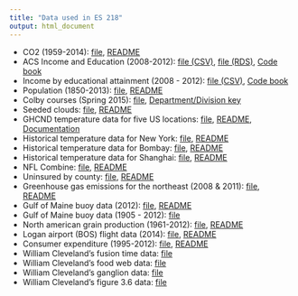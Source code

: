 ```yaml
---
title: "Data used in ES 218"
output: html_document
---
```


* CO2 (1959-2014): [file](./Data/CO2.csv), [README](./Data/CO2_readme.txt)
* ACS Income and Education (2008-2012): [file (CSV)](./Data/ACS.csv), [file (RDS)](./Data/ACS.rds), [Code book](./Data/ACS_CodeBook.csv)
* Income by educational attainment (2008 - 2012): [file (CSV)](./Data/Income_education.csv), [Code book](./Data/Income_education_codebook.csv)
* Population (1850-2013): [file](./Data/Population.csv), [README](Population_readme.txt)
* Colby courses (Spring 2015): [file](./Data/colby_sp2015.csv), [Department/Division key](./Data/Divisions.csv)
* Seeded clouds: [file](./Data/Rainfall_cloud_seeding.csv), [README](./Data/Rainfall_cloud_seeding.txt)
* GHCND temperature data for five US locations: [file](./Data/GHCND.csv), [README](./Data/GHCND_readme.txt), [Documentation](./Data/GHCND_documentation.pdf)
* Historical temperature data for New York: [file](./Data/NewYork.csv), [README](./Data/NewYork_readme.txt)
* Historical temperature data for Bombay: [file](./Data/Bombay.csv), [README](./Data/Bombay_readme.txt)
* Historical temperature data for Shanghai: [file](./Data/Shanghai.csv), [README](./Data/Shanghai_readme.txt)
* NFL Combine: [file](./Data/NFLcombine.csv), [README](./Data/NFLcombine_readme.txt)
* Uninsured by county: [file](./Data/Uninsured.csv), [README](./Data/Uninsured_readme.txt)
* Greenhouse gas emissions for the northeast (2008 & 2011): [file](./Data/NEI_2008_2011.csv), [README](./Data/NEI_2008_2011_README.txt)
* Gulf of Maine buoy data (2012): [file](./Data/buoy_44005_2012.dat), [README](./Data/buoy_44005_2012_README.txt)
* Gulf of Maine buoy data (1905 - 2012): [file](./Data/GoM_hist.csv)
* North american grain production (1961-2012): [file](./Data/FAO_grains_NA.csv), [README](./Data/FAO_grains_NA_README.txt) 
* Logan airport (BOS) flight data (2014): [file](./Data/BOS_2014.csv), [README](./Data/BOS_2014_readme.txt)
* Consumer expenditure (1995-2012): [file](./Data/cex1.csv), [README](./Data/cex1_README.txt)
* William Cleveland's fusion time data: [file](./Data/fusion.csv)
* William Cleveland's food web data: [file](./Data/Food_web.csv)
* William Cleveland's ganglion data: [file](./Data/ganglion.csv)
* William Cleveland's figure 3.6 data: [file](./Data/Cleveland36.csv)